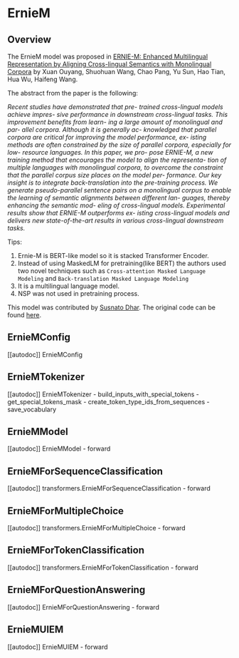 <!--Copyright 2022 The HuggingFace Team. All rights reserved.

Licensed under the Apache License, Version 2.0 (the "License"); you may not use this file except in compliance with
the License. You may obtain a copy of the License at

http://www.apache.org/licenses/LICENSE-2.0

Unless required by applicable law or agreed to in writing, software distributed under the License is distributed on
an "AS IS" BASIS, WITHOUT WARRANTIES OR CONDITIONS OF ANY KIND, either express or implied. See the License for the
specific language governing permissions and limitations under the License.
-->

# ErnieM

## Overview

The ErnieM model was proposed in [ERNIE-M: Enhanced Multilingual Representation by Aligning
Cross-lingual Semantics with Monolingual Corpora](https://arxiv.org/abs/2012.15674)  by Xuan Ouyang, Shuohuan Wang, Chao Pang, Yu Sun,
Hao Tian, Hua Wu, Haifeng Wang.

The abstract from the paper is the following:

*Recent studies have demonstrated that pre-
trained cross-lingual models achieve impres-
sive performance in downstream cross-lingual
tasks. This improvement benefits from learn-
ing a large amount of monolingual and par-
allel corpora. Although it is generally ac-
knowledged that parallel corpora are critical
for improving the model performance, ex-
isting methods are often constrained by the
size of parallel corpora, especially for low-
resource languages. In this paper, we pro-
pose ERNIE-M, a new training method that
encourages the model to align the representa-
tion of multiple languages with monolingual
corpora, to overcome the constraint that the
parallel corpus size places on the model per-
formance. Our key insight is to integrate
back-translation into the pre-training process.
We generate pseudo-parallel sentence pairs on
a monolingual corpus to enable the learning
of semantic alignments between different lan-
guages, thereby enhancing the semantic mod-
eling of cross-lingual models. Experimental
results show that ERNIE-M outperforms ex-
isting cross-lingual models and delivers new
state-of-the-art results in various cross-lingual
downstream tasks.*

Tips:

1. Ernie-M is BERT-like model so it is stacked Transformer Encoder.
2. Instead of using MaskedLM for pretraining(like BERT) the authors used two novel techniques such as `Cross-attention Masked Language Modeling` and `Back-translation Masked Language Modeling`
3. It is a multilingual language model.
4. NSP was not used in pretraining process.


This model was contributed by [Susnato Dhar](https://huggingface.co/susnato). The original code can be found [here](https://github.com/PaddlePaddle/PaddleNLP/tree/develop/paddlenlp/transformers/ernie_m).

## ErnieMConfig

[[autodoc]] ErnieMConfig


## ErnieMTokenizer

[[autodoc]] ErnieMTokenizer
    - build_inputs_with_special_tokens
    - get_special_tokens_mask
    - create_token_type_ids_from_sequences
    - save_vocabulary


## ErnieMModel

[[autodoc]] ErnieMModel
    - forward

## ErnieMForSequenceClassification

[[autodoc]] transformers.ErnieMForSequenceClassification
    - forward


## ErnieMForMultipleChoice

[[autodoc]] transformers.ErnieMForMultipleChoice
    - forward


## ErnieMForTokenClassification

[[autodoc]] transformers.ErnieMForTokenClassification
    - forward


## ErnieMForQuestionAnswering

[[autodoc]] ErnieMForQuestionAnswering
    - forward

## ErnieMUIEM

[[autodoc]] ErnieMUIEM
    - forward

